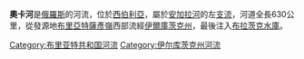 {{Infobox River | river_name = 奧卡河
  | image_name = 
  | caption = 
  | origin = [[薩彥嶺|薩彥嶺]]
  | mouth = [[安加拉河|安加拉河]]
  | basin_countries = {{flag|Russia}}
  | length = 630公里
  | elevation = 
  | discharge =  
  | watershed =  
}}

'''奧卡河'''是[[俄羅斯|俄羅斯]]的河流，位於[[西伯利亞|西伯利亞]]，屬於[[安加拉河|安加拉河]]的左[[支流|支流]]，河道全長630公里，從發源地[[布里亚特共和国|布里亞特]][[薩彥嶺|薩彥嶺]]西部流經[[伊爾庫茨克州|伊爾庫茨克州]]，最後注入[[布拉茨克水庫|布拉茨克水庫]]。

{{Authority control}}
[[Category:布里亚特共和国河流|Category:布里亚特共和国河流]]
[[Category:伊尔库茨克州河流|Category:伊尔库茨克州河流]]

{{俄羅斯地理小作品}}